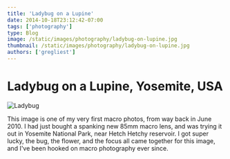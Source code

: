 ```yaml
---
title: 'Ladybug on a Lupine'
date: 2014-10-18T23:12:42-07:00
tags: ['photography']
type: Blog
image: /static/images/photography/ladybug-on-lupine.jpg
thumbnail: /static/images/photography/ladybug-on-lupine.jpg
authors: ['gregliest']
---
```


# Ladybug on a Lupine, Yosemite, USA

![Ladybug](/static/images/photography/ladybug-on-lupine.jpg)

This image is one of my very first macro photos, from way back in June 2010. I had just bought a spanking new 85mm macro lens, and was trying it out in Yosemite National Park, near Hetch Hetchy reservoir. I got super lucky, the bug, the flower, and the focus all came together for this image, and I've been hooked on macro photography ever since.
